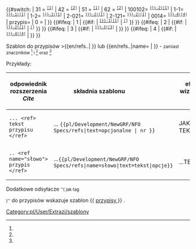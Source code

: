 <noinclude>{{pl/Development/NewGRF/inne strony|en= 
|pl=Template:pl/Development/NewGRF/NFO Specs/refs
}}</noinclude><includeonly><!--
 ~ ~ ~ ~ ~ ~ ~ ~ ~ ~ koment ~ ~ ~ ~ ~ ~ ~
--><!--
~ ~ ~ ~ ~ ~ ~ ~ ~ ~ początek  ~ ~ ~ ~ ~ ~ ~
-->{{#switch: <!--{{uc:-->{{{1<!--|-->}}}<!--}}--><!--
--><!--| = --><!--
--><!--{{{text|}}} --><!--
-->| 31 =<!--
--><span id="ref-3"><!--opcjonalny tekst--></span><!--
--><span title="odsyłacz do note-3 na dole"><!--
--><sup><tt>[[#note-3|[1]]]</tt></sup></span><!--
-->| 42 =<!--
--><span id="ref-4"><!--opcjonalny tekst--></span><!--
--><span title="odsyłacz do note-4 na dole"><!--
--><sup><tt>[[#note-4|[2]]]</tt></sup></span><!--
-->| 51 =<!--
--><span id="ref-5"><!--opcjonalny tekst--></span><!--
--><span title="odsyłacz do note-5 na dole"><!--
--><sup><tt>[[#note-5|[1]]]</tt></sup></span><!--
-->| 62 =<!--
--><span id="ref-6"><!--opcjonalny tekst--></span><!--
--><span title="odsyłacz do note-6 na dole"><!--
--><sup><tt>[[#note-6|[2]]]</tt></sup></span><!--
-->|<!--
-->100102=<!--
--><span id="ref-{{{name|}}}_2-0"><!--opcjonalny tekst--></span><!--
--><span title="odsyłacz do note-{{{name|}}}-2 na dole"><!--
--><sup><tt>[[#note-{{{name|}}}-2|[1]]]</tt></sup></span><!--
-->|<!--
-->1-1=<!--
--><span id="ref-{{{name|}}}_1-1"><!--opcjonalny tekst--></span><!--
--><span title="odsyłacz do note-{{{name|}}}-1.1 na dole"><!--
--><sup><tt>[[#note-{{{name|}}}-1|[1]]]</tt></sup></span><!--
-->|<!--
-->1-2=<!--
--><span id="ref-{{{name|}}}_1-2"><!--opcjonalny tekst--></span><!--
--><span title="odsyłacz do note-{{{name|}}}-1.2 na dole"><!--
--><sup><tt>[[#note-{{{name|}}}-1|[1]]]</tt></sup></span><!--
-->|<!--
-->2-021=<!--
--><span id="ref-{{{name|}}}_2-0"><!--opcjonalny tekst--></span><!--
--><span title="odsyłacz do note-{{{name|}}}-2 na dole"><!--
--><sup><tt>[[#note-{{{name|}}}-2|[1]]]</tt></sup></span><!--
-->|<!--
-->2-121=<!--
--><span id="ref-{{{name|}}}_2-1"><!--opcjonalny tekst--></span><!--
--><span title="odsyłacz do note-{{{name|}}}-2 na dole"><!--
--><sup><tt>[[#note-{{{name|}}}-2|[1]]]</tt></sup></span><!--
-->|<!--
--><!--004=--><!--
--><!--<span id="ref-{{{name|}}}_4-0">--><!--opcjonalny tekst--><!--</span>--><!--
--><!--<span title="odsyłacz do note-{{{name|}}}-4 na dole">--><!--
--><!--<sup><tt>[[#note-{{{name|}}}-4|[4]]]</tt></sup></span>--><!--
--><!--| --><!--
-->0014=<!--
--><span id="ref-{{{name|}}}_4-1"><!--opcjonalny tekst--></span><!--
--><span title="odsyłacz do note-{{{name|}}}-4 na dole"><!--
--><sup><tt>[[#note-{{{name|}}}-4|[4]]]</tt></sup></span><!--
-->| <!--
--> przypis={{{text|}}}<!--
-->| <!--
--> 0 ={{{text|}}}<!--
-->| <!--
--> <!--{{{text|}}}--> <!--
--> }}<!--

--><!--{{#if: {{{przypis|}}} <!--
--><!-- | <!--
--><!-- {{{text|}}} <!--
--><!-- | <!--
--><!-- }} <!--

-->{{#ifeq: {{{1|}}} <!--
 --> | <!--
 --> 1 <!--
 --> | <!--
 -->{{#if: {{{name|}}} <!--
  --> |<!--
  --><span id="ref-{{{name|}}}_1-0"><!--opcjonalny tekst--></span><!--
  --><span title="odsyłacz do note-{{{name|}}}-1 na dole"><!--
  --><sup><tt>[[#note-{{{name|}}}-1|[1]]]</tt></sup></span><!--
  -->|<!--
  --><span id="ref-1"><!--opcjonalny tekst--></span><!--
  --><span title="odsyłacz do note-1 na dole"><!--
  --><sup><tt>[[#note-1|[{{{1|}}}]]]</tt></sup></span><!--
 -->}} <!--
--> }}<!--

-->{{#ifeq: {{{1|}}} <!--
 --> | <!--
 --> 2 <!--
 --> | <!--
 -->{{#if: {{{name|}}} <!--
  -->|<!--
  --><span id="ref-{{{name|}}}_2-0"><!--opcjonalny tekst--></span><!--
  --><span title="odsyłacz do note-{{{name|}}}-2.0 na dole"><!--
  --><sup><tt>[[#note-{{{name|}}}-2|[1]]]</tt></sup></span><!--
  -->|<!--
  --><span id="ref-2"><!--opcjonalny tekst--></span><!--
  --><span title="odsyłacz do note-2 na dole"><!--
  --><sup><tt>[[#note-2|[{{{1|}}}]]]</tt></sup></span><!--
 -->}} <!--
--> }}<!--

-->{{#ifeq: {{{1|}}} <!--
 --> | <!--
 --> 3 <!--
 --> | <!--
 -->{{#if: {{{name|}}} <!--
  -->|<!--
  --><span id="ref-{{{name|}}}_3-0"><!--opcjonalny tekst--></span><!--
  --><span title="odsyłacz do note-{{{name|}}}-3.0 na dole"><!--
  --><sup><tt>[[#note-{{{name|}}}-3|[3]]]</tt></sup></span><!--
  -->|<!--
  --><!--<span id="ref-3">--><!--opcjonalny tekst--><!--</span>--><!--
  --><!--<span title="odsyłacz do note-3 na dole">--><!--
  --><!--<sup><tt>[[#note-3|[{{{1|}}}]]]</tt></sup></span>--><!--
 -->}} <!--
--> }}<!--

-->{{#ifeq: {{{1|}}} <!--
 --> | <!--
 --> 4 <!--
 --> | <!--
 -->{{#if: {{{name|}}} <!--
  -->|<!--
  --><span id="ref-{{{name|}}}_4-0"><!--opcjonalny tekst--></span><!--
  --><span title="odsyłacz do note-{{{name|}}}-4.0 na dole"><!--
  --><sup><tt>[[#note-{{{name|}}}-4|[4]]]</tt></sup></span><!--
  -->|<!--
  --><!--<span id="ref-4">--><!--opcjonalny tekst--><!--</span>--><!--
  --><!--<span title="odsyłacz do note-4 na dole">--><!--
  --><!--<sup><tt>[[#note-4|[{{{1|}}}]]]</tt></sup></span>--><!--
 -->}} <!--
--> }}<!--
--></includeonly><noinclude>

Szablon do przypisów <nowiki>>{{en/refs..| }}</nowiki> lub <nowiki>{{en/refs..|name= | }}</nowiki> - <small>zamiast znaczników <ref> </ref> i <ref name=""> </ref> oraz <ref name="słowo"/></small>


Przykłady:
{| 
!odpowiednik rozszerzenia ''Cite'' !! składnia szablonu &nbsp; &nbsp; &nbsp; &nbsp; &nbsp; &nbsp; &nbsp; &nbsp; &nbsp; !! efekt wizualny &nbsp; &nbsp;  
|-
|style=vertical-align:<!--bottom-->middle |<!--<code>--><pre>... <ref> tekst przypisu </ref></pre><!--</code>-->
|style=vertical-align:middle<!--bottom--> |... <code><nowiki>{{pl/Development/NewGRF/NFO Specs/refs|text=opcjonalne |  nr }}</nowiki></code> 
|style=vertical-align:middle<!--top--> |JAKIŚ TEKST {{pl/Development/NewGRF/NFO Specs/refs|text=PRZYPIS|1}} 
|- 
|<pre>.. <ref name="słowo"> przypis </ref></pre>||style=vertical-align:middle|...<code><nowiki>{{pl/Development/NewGRF/NFO Specs/refs|name=słowo|text=tekst|opcje}}</nowiki></code> ||style=vertical-align:middle |...TEKSTY{{pl/Development/NewGRF/NFO Specs/refs|name=słowo|text=przypis|2}}
|}

<!-- <ref name="slowo"/> #cite_note-cargotype-1 #cite_ref-cargotype_1-1 -->

Dodatkowe odsyłacze <small>''( jak tag <references /> )''</small> do przypisów wskazuje szablon <nowiki>{{</nowiki> [[Template:pl/Development/NewGRF/NFO Specs/przypisy| przypisy ]] <nowiki>}}</nowiki> .
 

[[Category:pl/User/Extrazi/szablony]]
</noinclude>